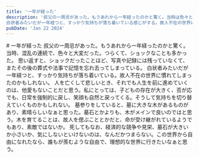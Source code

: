 ```yaml
---
title: '一年が経った'
description: '叔父の一周忌があった。もうあれから一年経ったのかと驚く。当時は色々と大変だった。つらいことも多く、あまり思い返さないようにしていたのかもしれない。  
白状者みたいだが一年経つと、すっかり気持ちが落ち着いている感じがする。故人不在の世界に慣れてしまったのかもしれない。今回の法事も、何かを振り返るよりも、お坊さんの袈裟だ（鳳凰のような鶏）とかに意識を取られていた。今日、こうして日記を書くまで、あれから一年経ったこと、あの時は大変だったとか何も振り返ってなかった。もう少し直接的に故人を偲ぶ時間でもよかったかもしれない。'
pubDate: 'Jan 22 2024'
---
```



<VBlock column="auto" class='spaceTop'>
# 一年が経った
叔父の一周忌があった。もうあれから一年経ったのかと驚く。当時、混乱の連続で、色々と大変だった。つらくて、ショックなことも多かった。  
思い返すと、ショックだったことほど、写真や記録には残っていなくて、またその後の葬式や法事で記憶を忘れ去ってしまっている。
白状者みたいだが一年経つと、すっかり気持ちが落ち着いている。故人不在の世界に慣れてしまったのかもしれない。  
人を亡くして悲しいとき、それでも人生を前に進めていくのは、他愛もないことだと思う。私にとっては、子どもの存在が大きく、否が応でも、日常を強制的に戻し、笑顔も自然と戻ってくる。そうして気持ちを切り替えていくものかもしれない。  
墓参りをしていると、墓に大きな木があるものがあり、素晴らしいなぁと思った。墓石とかよりも、木がメインで良いのではと思う。木を育てることは、故人を偲ぶこととかだと、命が受け継がれているようでもあり、素敵ではないか。  
死してもなお、経済的な競争や見栄、墓石が大きいか小さいか、気にしないといけないのは、なんだかつまらない。この世界から自由になれたなら、誰もが羨むような自由で、理想的な世界に行きたいなぁと思う。
</VBlock>
